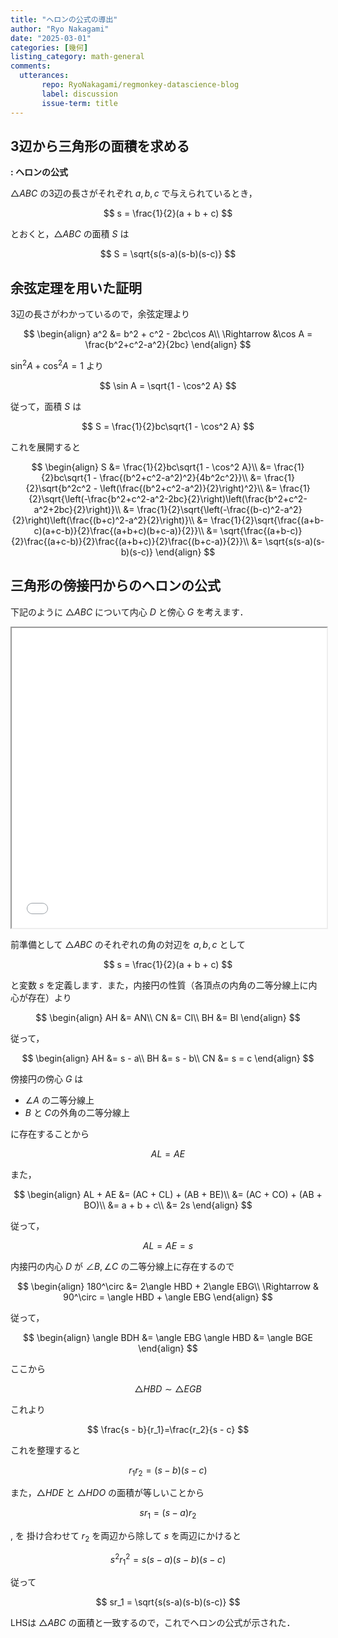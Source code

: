 ```yaml
---
title: "ヘロンの公式の導出"
author: "Ryo Nakagami"
date: "2025-03-01"
categories: [幾何]
listing_category: math-general
comments:
  utterances:
       repo: RyoNakagami/regmonkey-datascience-blog
       label: discussion
       issue-term: title
---
```



## 3辺から三角形の面積を求める


<div class="blog-custom-border" style="margin-top: 1rem; margin-bottom: 1rem;">
::: {#thm- .custom_problem }
**: ヘロンの公式**
<br>

$\triangle ABC$ の3辺の長さがそれぞれ $a, b, c$ で与えられているとき，

$$
s = \frac{1}{2}(a + b + c)
$$

とおくと，$\triangle ABC$ の面積 $S$ は

$$
S = \sqrt{s(s-a)(s-b)(s-c)}
$$

:::

</div>

<!--::: {.callout-note collapse="true" icon=false}-->
::: {.callout-note collapse="false" icon=false}
## 余弦定理を用いた証明

3辺の長さがわかっているので，余弦定理より

$$
\begin{align}
a^2 &= b^2 + c^2 - 2bc\cos A\\
\Rightarrow &\cos A = \frac{b^2+c^2-a^2}{2bc}
\end{align}
$$

$\sin^2 A + \cos^2 A = 1$ より

$$
\sin A = \sqrt{1 - \cos^2 A}
$$

従って，面積 $S$ は

$$
S = \frac{1}{2}bc\sqrt{1 - \cos^2 A}
$$

これを展開すると

$$
\begin{align}
S 
    &= \frac{1}{2}bc\sqrt{1 - \cos^2 A}\\
    &= \frac{1}{2}bc\sqrt{1 - \frac{(b^2+c^2-a^2)^2}{4b^2c^2}}\\
    &= \frac{1}{2}\sqrt{b^2c^2 - \left(\frac{(b^2+c^2-a^2)}{2}\right)^2}\\
    &= \frac{1}{2}\sqrt{\left(-\frac{b^2+c^2-a^2-2bc}{2}\right)\left(\frac{b^2+c^2-a^2+2bc}{2}\right)}\\
    &= \frac{1}{2}\sqrt{\left(-\frac{(b-c)^2-a^2}{2}\right)\left(\frac{(b+c)^2-a^2}{2}\right)}\\
    &= \frac{1}{2}\sqrt{\frac{(a+b-c)(a+c-b)}{2}\frac{(a+b+c)(b+c-a)}{2}}\\
    &= \sqrt{\frac{(a+b-c)}{2}\frac{(a+c-b)}{2}\frac{(a+b+c)}{2}\frac{(b+c-a)}{2}}\\
    &= \sqrt{s(s-a)(s-b)(s-c)}
\end{align}
$$


:::


<!--::: {.callout-note collapse="true" icon=false}-->
::: {.callout-note collapse="false" icon=false}
## 三角形の傍接円からのヘロンの公式

下記のように $\triangle ABC$ について内心 $D$ と傍心 $G$ を考えます．

```{=html}
<iframe src="./herons_formula_001.html" width="100%" height="480"></iframe>
```

前準備として $\triangle ABC$ のそれぞれの角の対辺を $a, b, c$ として

$$
s = \frac{1}{2}(a + b + c)
$$

と変数 $s$ を定義します．また，内接円の性質（各頂点の内角の二等分線上に内心が存在）より

$$
\begin{align}
AH &= AN\\
CN &= CI\\
BH &= BI
\end{align}
$$

従って，

$$
\begin{align}
AH &= s - a\\
BH &= s - b\\
CN &= s = c
\end{align}
$$



傍接円の傍心 $G$ は

- $\angle A$ の二等分線上
- $B$ と $C$の外角の二等分線上

に存在することから

$$
AL = AE
$$

また，

$$
\begin{align}
AL + AE 
    &= (AC + CL) + (AB + BE)\\
    &= (AC + CO) + (AB + BO)\\
    &=  a + b + c\\
    &= 2s
\end{align}
$$

従って，

$$
AL = AE = s
$$

内接円の内心 $D$ が $\angle B, \angle C$ の二等分線上に存在するので

$$
\begin{align}
180^\circ 
    &= 2\angle HBD + 2\angle EBG\\
\Rightarrow & 90^\circ = \angle HBD + \angle EBG
\end{align}
$$

従って，

$$
\begin{align}
\angle BDH &= \angle EBG
\angle HBD &= \angle BGE
\end{align}
$$

ここから

$$
\triangle HBD \sim \triangle EGB
$$

これより

$$
\frac{s - b}{r_1}=\frac{r_2}{s - c}
$$

これを整理すると

$$
r_1r_2 = (s-b)(s-c) \label{#eq-1}
$$

また，$\triangle HDE$ と $\triangle HDO$ の面積が等しいことから

$$
sr_1 = (s-a)r_2  \label{#eq-2}
$$


\eqref{#eq-1}, \eqref{#eq-2} を 掛け合わせて $r_2$ を両辺から除して $s$ を両辺にかけると

$$
s^2r_1^2 = s(s-a)(s-b)(s-c)
$$

従って

$$
sr_1 = \sqrt{s(s-a)(s-b)(s-c)}
$$

LHSは $\triangle ABC$ の面積と一致するので，これでヘロンの公式が示された．


:::